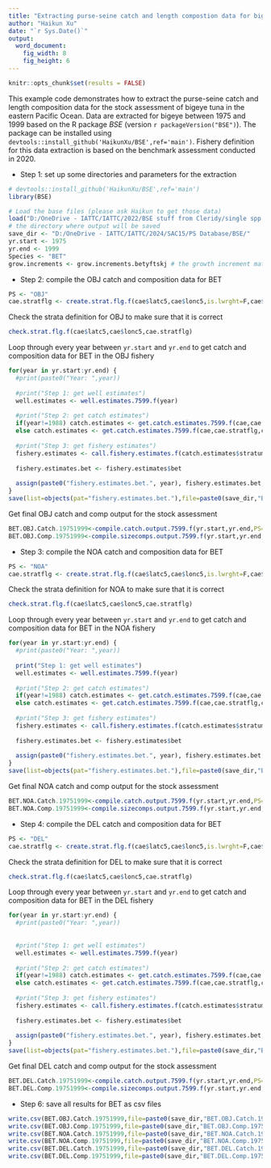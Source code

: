 ```yaml
---
title: "Extracting purse-seine catch and length compostion data for bigeye in 1975-1999"
author: "Haikun Xu"
date: "`r Sys.Date()`"
output:
  word_document:
    fig_width: 8
    fig_height: 6
---
```


```r
knitr::opts_chunk$set(results = FALSE)
```

This example code demonstrates how to extract the purse-seine catch and length composition data for the stock assessment of bigeye tuna in the eastern Pacific Ocean. Data are extracted for bigeye between 1975 and 1999 based on the R package *BSE* (version `r packageVersion("BSE")`). The package can be installed using `devtools::install_github('HaikunXu/BSE',ref='main')`. Fishery definition for this data extraction is based on the benchmark assessment conducted in 2020.

-   Step 1: set up some directories and parameters for the extraction

```r
# devtools::install_github('HaikunXu/BSE',ref='main') 
library(BSE)

# Load the base files (please ask Haikun to get those data)
load("D:/OneDrive - IATTC/IATTC/2022/BSE stuff from Cleridy/single spp programs_PS_1975-1999/Raw data extractions/base files_1975-1999_for SAC 2020.RData")
# the directory where output will be saved
save_dir <- "D:/OneDrive - IATTC/IATTC/2024/SAC15/PS Database/BSE/"
yr.start <- 1975
yr.end <- 1999
Species <- "BET"
grow.increments <- grow.increments.betyftskj # the growth increment matrix
```

-   Step 2: compile the OBJ catch and composition data for BET

```r
PS <- "OBJ"
cae.stratflg <- create.strat.flg.f(cae$latc5,cae$lonc5,is.lwrght=F,cae$month,cae$setype,cae$class,PS=PS,Species=Species)
```

Check the strata definition for OBJ to make sure that it is correct

```r
check.strat.flg.f(cae$latc5,cae$lonc5,cae.stratflg)
```

Loop through every year between `yr.start` and `yr.end` to get catch and composition data for BET in the OBJ fishery

```r
for(year in yr.start:yr.end) {
  #print(paste0("Year: ",year))
  
  #print("Step 1: get well estimates")
  well.estimates <- well.estimates.7599.f(year)
  
  #print("Step 2: get catch estimates")
  if(year!=1988) catch.estimates <- get.catch.estimates.7599.f(cae,cae.stratflg,corrected.unlds,lfgrpd,lfmm,year,2,well.estimates,PS,Species)
  else catch.estimates <- get.catch.estimates.7599.f(cae,cae.stratflg,corrected.unlds,lfgrpd,lfmm,year,1,well.estimates,PS,Species)
  
  #print("Step 3: get fishery estimates")
  fishery.estimates <- call.fishery.estimates.f(catch.estimates$stratum.estimates.withsamps,catch.estimates$totunlds.bystrat,year,PS,Species)
  
  fishery.estimates.bet <- fishery.estimates$bet
  
  assign(paste0("fishery.estimates.bet.", year), fishery.estimates.bet, pos=1)
}
save(list=objects(pat="fishery.estimates.bet."),file=paste0(save_dir,"BET_",PS,"_1975-1999.RData"))
```

Get final OBJ catch and comp output for the stock assessment

```r
BET.OBJ.Catch.19751999<-compile.catch.output.7599.f(yr.start,yr.end,PS=PS,Species=Species,c("A1","A2","A3","A4","A5"))
BET.OBJ.Comp.19751999<-compile.sizecomps.output.7599.f(yr.start,yr.end,PS=PS,Species=Species)
```

-   Step 3: compile the NOA catch and composition data for BET

```r
PS <- "NOA"
cae.stratflg <- create.strat.flg.f(cae$latc5,cae$lonc5,is.lwrght=F,cae$month,cae$setype,cae$class,PS=PS,Species=Species)
```

Check the strata definition for NOA to make sure that it is correct

```r
check.strat.flg.f(cae$latc5,cae$lonc5,cae.stratflg)
```

Loop through every year between `yr.start` and `yr.end` to get catch and composition data for BET in the NOA fishery

```r
for(year in yr.start:yr.end) {
  #print(paste0("Year: ",year))
  
  print("Step 1: get well estimates")
  well.estimates <- well.estimates.7599.f(year)
  
  #print("Step 2: get catch estimates")
  if(year!=1988) catch.estimates <- get.catch.estimates.7599.f(cae,cae.stratflg,corrected.unlds,lfgrpd,lfmm,year,2,well.estimates,PS,Species)
  else catch.estimates <- get.catch.estimates.7599.f(cae,cae.stratflg,corrected.unlds,lfgrpd,lfmm,year,1,well.estimates,PS,Species)
  
  #print("Step 3: get fishery estimates")
  fishery.estimates <- call.fishery.estimates.f(catch.estimates$stratum.estimates.withsamps,catch.estimates$totunlds.bystrat,year,PS,Species)
  
  fishery.estimates.bet <- fishery.estimates$bet
  
  assign(paste0("fishery.estimates.bet.", year), fishery.estimates.bet, pos=1)
}
save(list=objects(pat="fishery.estimates.bet."),file=paste0(save_dir,"BET_",PS,"_1975-1999.RData"))
```

Get final NOA catch and comp output for the stock assessment

```r
BET.NOA.Catch.19751999<-compile.catch.output.7599.f(yr.start,yr.end,PS=PS,Species=Species,c("A1","A2"))
BET.NOA.Comp.19751999<-compile.sizecomps.output.7599.f(yr.start,yr.end,PS=PS,Species=Species)
```

-   Step 4: compile the DEL catch and composition data for BET

```r
PS <- "DEL"
cae.stratflg <- create.strat.flg.f(cae$latc5,cae$lonc5,is.lwrght=F,cae$month,cae$setype,cae$class,PS=PS,Species=Species)
```

Check the strata definition for DEL to make sure that it is correct

```r
check.strat.flg.f(cae$latc5,cae$lonc5,cae.stratflg)
```

Loop through every year between `yr.start` and `yr.end` to get catch and composition data for BET in the DEL fishery

```r
for(year in yr.start:yr.end) {
  #print(paste0("Year: ",year))
  
  
  #print("Step 1: get well estimates")
  well.estimates <- well.estimates.7599.f(year)
  
  #print("Step 2: get catch estimates")
  if(year!=1988) catch.estimates <- get.catch.estimates.7599.f(cae,cae.stratflg,corrected.unlds,lfgrpd,lfmm,year,2,well.estimates,PS,Species)
  else catch.estimates <- get.catch.estimates.7599.f(cae,cae.stratflg,corrected.unlds,lfgrpd,lfmm,year,1,well.estimates,PS,Species)
  
  #print("Step 3: get fishery estimates")
  fishery.estimates <- call.fishery.estimates.f(catch.estimates$stratum.estimates.withsamps,catch.estimates$totunlds.bystrat,year,PS,Species)
  
  fishery.estimates.bet <- fishery.estimates$bet
  
  assign(paste0("fishery.estimates.bet.", year), fishery.estimates.bet, pos=1)
}
save(list=objects(pat="fishery.estimates.bet."),file=paste0(save_dir,"BET_",PS,"_1975-1999.RData"))
```

Get final DEL catch and comp output for the stock assessment

```r
BET.DEL.Catch.19751999<-compile.catch.output.7599.f(yr.start,yr.end,PS=PS,Species=Species,c("A1","A2"))
BET.DEL.Comp.19751999<-compile.sizecomps.output.7599.f(yr.start,yr.end,PS=PS,Species=Species)
```

-   Step 6: save all results for BET as csv files

```r
write.csv(BET.OBJ.Catch.19751999,file=paste0(save_dir,"BET.OBJ.Catch.19751999.csv"),row.names = FALSE)
write.csv(BET.OBJ.Comp.19751999,file=paste0(save_dir,"BET.OBJ.Comp.19751999.csv"),row.names = FALSE)
write.csv(BET.NOA.Catch.19751999,file=paste0(save_dir,"BET.NOA.Catch.19751999.csv"),row.names = FALSE)
write.csv(BET.NOA.Comp.19751999,file=paste0(save_dir,"BET.NOA.Comp.19751999.csv"),row.names = FALSE)
write.csv(BET.DEL.Catch.19751999,file=paste0(save_dir,"BET.DEL.Catch.19751999.csv"),row.names = FALSE)
write.csv(BET.DEL.Comp.19751999,file=paste0(save_dir,"BET.DEL.Comp.19751999.csv"),row.names = FALSE)
```
